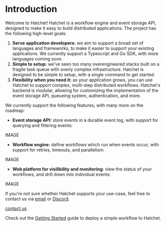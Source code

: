 # Introduction

Welcome to Hatchet! Hatchet is a workflow engine and event storage API, designed to make it easy to build distributed applications. The project has the following high-level goals:

1. **Serve application developers:** we aim to support a broad set of languages and frameworks, to make it easier to support your existing applications. We currently support a Typescript and Go SDK, with more languages coming soon.
2. **Simple to setup:** we've seen too many overengineered stacks built on a fragile task queue with overly complex infrastructure. Hatchet is designed to be simple to setup, with a single command to get started.
3. **Flexibility when you need it:** as your application grows, you can use Hatchet to support complex, multi-step distributed workflows. Hatchet's backend is modular, allowing for customizing the implementation of the event storage API, queueing system, authentication, and more.

We currently support the following features, with many more on the roadmap:

- **Event storage API:** store events in a durable event log, with support for querying and filtering events:

IMAGE

- **Workflow engine:** define workflows which run when events occur, with support for retries, timeouts, and parallelism:

IMAGE

- **Web platform for visilibility and monitoring**: view the status of your workflows, and drill down into individual events:

IMAGE

If you're not sure whether Hatchet supports your use-case, feel free to contact us via [email](mailto:contact@hatchet.run) or [Discord]().

[contact us]()

Check out the [Getting Started](/getting-started) guide to deploy a simple workflow to Hatchet.
